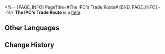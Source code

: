 <%-- [PAGE_INFO]
PageTitle=#The IPC's Trade Route#
[END_PAGE_INFO] --%>
{{Item Infobox
|id          = 53036
|image       = Item The IPC's Trade Route.png
|type        = 
|invCategory = Relics
|rarity      = 4
|effect      = 
|description = With the convenient help of the credit system, interstellar commerce was established. The Interastral Peace Corporation connected the stars with economic activity and expanded the borders of trade.
|source1     = [[Simulated Universe]]: World 5 - Immersion Device Redemption
}}
'''The IPC's Trade Route''' is a [[Item]].

==Other Languages==
{{Other Languages
|en   = The IPC's Trade Route
|zhs  = 公司的贸易航道
|zht  = 公司的貿易航道
|ja   = カンパニーの貿易航路
|ko   = 컴퍼니의 무역 항로
|es   = Ruta comercial de la Corporación
|fr   = Route commerciale de la CPI
|ru   = Торговый путь Корпорации
|th   = The IPC's Trade Route
|vi   = Tuyến Đường Thương Mại Của Công Ty
|de   = Handelsroute der IFK
|id   = The IPC's Trade Route
|pt   = A Rota Comercial da CPI
}}

==Change History==
{{Change History|1.0}}